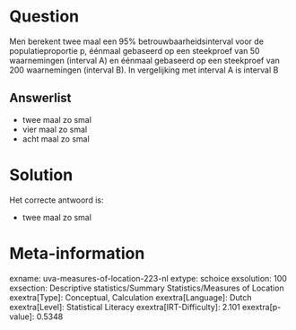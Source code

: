 Question
========

Men berekent twee maal een 95% betrouwbaarheidsinterval voor de
populatieproportie p, éénmaal gebaseerd op een steekproef van 50
waarnemingen (interval A) en éénmaal gebaseerd op een steekproef van 200
waarnemingen (interval B). In vergelijking met interval A is interval B

Answerlist
----------

* twee maal zo smal
* vier maal zo smal
* acht maal zo smal

Solution
========

Het correcte antwoord is: 

* twee maal zo smal

Meta-information
================
exname: uva-measures-of-location-223-nl
extype: schoice
exsolution: 100
exsection: Descriptive statistics/Summary Statistics/Measures of Location
exextra[Type]: Conceptual, Calculation
exextra[Language]: Dutch
exextra[Level]: Statistical Literacy
exextra[IRT-Difficulty]: 2.101
exextra[p-value]: 0.5348
